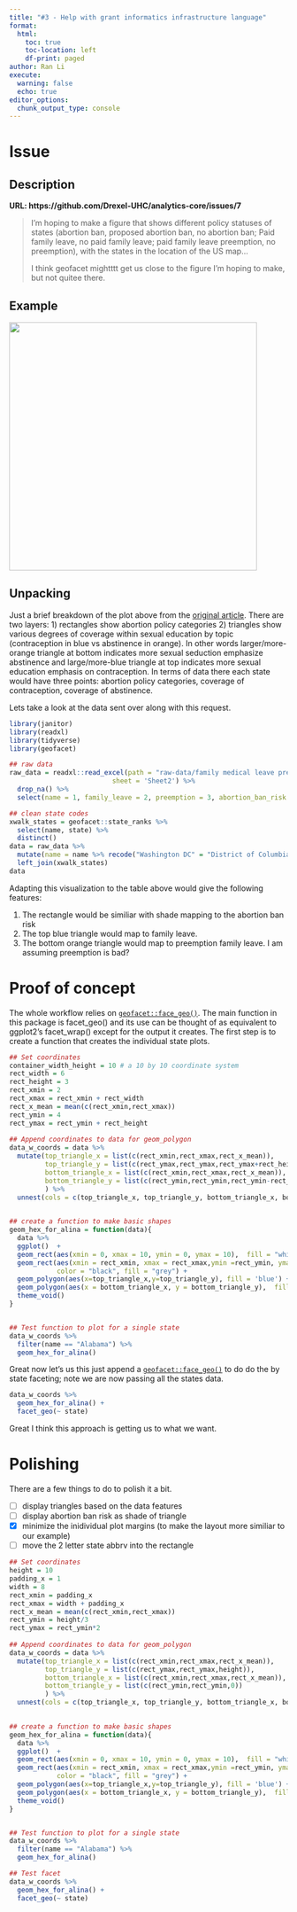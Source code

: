 ```yaml
---
title: "#3 - Help with grant informatics infrastructure language"
format: 
  html:
    toc: true
    toc-location: left
    df-print: paged
author: Ran Li
execute: 
  warning: false
  echo: true
editor_options: 
  chunk_output_type: console
---
```


# Issue

## Description

**URL: https://github.com/Drexel-UHC/analytics-core/issues/7**

> I'm hoping to make a figure that shows different policy statuses of states (abortion ban, proposed abortion ban, no abortion ban; Paid family leave, no paid family leave; paid family leave preemption, no preemption), with the states in the location of the US map...
>
> I think geofacet mightttt get us close to the figure I'm hoping to make, but not quitee there.

## Example

![](images/paste-24B14202.png){width="448"}

## Unpacking

Just a brief breakdown of the plot above from the [original article](https://www.scientificamerican.com/article/graphic-many-states-that-restrict-or-ban-abortion-dont-teach-kids-about-sex-and-pregnancy/). There are two layers: 1) rectangles show abortion policy categories 2) triangles show various degrees of coverage within sexual education by topic (contraception in blue vs abstinence in orange). In other words larger/more-orange triangle at bottom indicates more sexual seduction emphasize abstinence and large/more-blue triangle at top indicates more sexual education emphasis on contraception. In terms of data there each state would have three points: abortion policy categories, coverage of contraception, coverage of abstinence.

Lets take a look at the data sent over along with this request.

```r
library(janitor)
library(readxl)
library(tidyverse)
library(geofacet)

## raw data
raw_data = readxl::read_excel(path = "raw-data/family medical leave preemption dataset.xlsx",
                          sheet = 'Sheet2') %>% 
  drop_na() %>% 
  select(name = 1, family_leave = 2, preemption = 3, abortion_ban_risk = 4)  

## clean state codes
xwalk_states = geofacet::state_ranks %>% 
  select(name, state) %>% 
  distinct()
data = raw_data %>% 
  mutate(name = name %>% recode("Washington DC" = "District of Columbia" )) %>% 
  left_join(xwalk_states)
data

```

Adapting this visualization to the table above would give the following features:

1. The rectangle would be similiar with shade mapping to the abortion ban risk
2. The top blue triangle would map to family leave.
3. The bottom orange triangle would map to preemption family leave. I am assuming preemption is bad?


# Proof of concept

The whole workflow relies on [`geofacet::face_geo()`](https://hafen.github.io/geofacet/). The main function in this package is facet_geo() and its use can be thought of as equivalent to ggplot2’s facet_wrap() except for the output it creates. The first step is to create a function that creates the individual state plots.


```r
## Set coordinates
container_width_height = 10 # a 10 by 10 coordinate system
rect_width = 6 
rect_height = 3
rect_xmin = 2
rect_xmax = rect_xmin + rect_width
rect_x_mean = mean(c(rect_xmin,rect_xmax))
rect_ymin = 4
rect_ymax = rect_ymin + rect_height 
 
## Append coordinates to data for geom_polygon
data_w_coords = data %>% 
  mutate(top_triangle_x = list(c(rect_xmin,rect_xmax,rect_x_mean)),
         top_triangle_y = list(c(rect_ymax,rect_ymax,rect_ymax+rect_height)),
         bottom_triangle_x = list(c(rect_xmin,rect_xmax,rect_x_mean)),
         bottom_triangle_y = list(c(rect_ymin,rect_ymin,rect_ymin-rect_height))
         ) %>% 
  unnest(cols = c(top_triangle_x, top_triangle_y, bottom_triangle_x, bottom_triangle_y))
  

## create a function to make basic shapes
geom_hex_for_alina = function(data){
  data %>% 
  ggplot()  + 
  geom_rect(aes(xmin = 0, xmax = 10, ymin = 0, ymax = 10),  fill = "white") + # 10 by 10 container
  geom_rect(aes(xmin = rect_xmin, xmax = rect_xmax,ymin =rect_ymin, ymax = rect_ymax),    # add rectangle
            color = "black", fill = "grey") +
  geom_polygon(aes(x=top_triangle_x,y=top_triangle_y), fill = 'blue') + # top triangle
  geom_polygon(aes(x = bottom_triangle_x, y = bottom_triangle_y),  fill = 'red') +   # bottom triangle
  theme_void()
}


## Test function to plot for a single state
data_w_coords %>% 
  filter(name == "Alabama") %>% 
  geom_hex_for_alina()

```


Great now let's us this just append a  [`geofacet::face_geo()`](https://hafen.github.io/geofacet/) to do do the by state faceting; note we are now passing all the states data.


```r
data_w_coords %>% 
  geom_hex_for_alina() +
  facet_geo(~ state) 
```


Great I think this approach is getting us to what we want.

# Polishing

There are a few things to do to polish it a bit.

- [ ] display triangles based on the data features
- [ ] display abortion ban risk as shade of triangle
- [x] minimize the inidividual plot margins (to make the layout more similiar to our example)
- [ ] move the 2 letter state abbrv into the rectangle


```r
## Set coordinates
height = 10 
padding_x = 1
width = 8
rect_xmin = padding_x
rect_xmax = width + padding_x
rect_x_mean = mean(c(rect_xmin,rect_xmax))
rect_ymin = height/3
rect_ymax = rect_ymin*2
 
## Append coordinates to data for geom_polygon
data_w_coords = data %>% 
  mutate(top_triangle_x = list(c(rect_xmin,rect_xmax,rect_x_mean)),
         top_triangle_y = list(c(rect_ymax,rect_ymax,height)),
         bottom_triangle_x = list(c(rect_xmin,rect_xmax,rect_x_mean)),
         bottom_triangle_y = list(c(rect_ymin,rect_ymin,0))
         ) %>% 
  unnest(cols = c(top_triangle_x, top_triangle_y, bottom_triangle_x, bottom_triangle_y))
  

## create a function to make basic shapes
geom_hex_for_alina = function(data){
  data %>% 
  ggplot()  + 
  geom_rect(aes(xmin = 0, xmax = 10, ymin = 0, ymax = 10),  fill = "white") + # 10 by 10 container
  geom_rect(aes(xmin = rect_xmin, xmax = rect_xmax,ymin =rect_ymin, ymax = rect_ymax),    # add rectangle
            color = "black", fill = "grey") +
  geom_polygon(aes(x=top_triangle_x,y=top_triangle_y), fill = 'blue') + # top triangle
  geom_polygon(aes(x = bottom_triangle_x, y = bottom_triangle_y),  fill = 'red') +   # bottom triangle
  theme_void()
}


## Test function to plot for a single state
data_w_coords %>% 
  filter(name == "Alabama") %>% 
  geom_hex_for_alina()

## Test facet
data_w_coords %>% 
  geom_hex_for_alina() +
  facet_geo(~ state) 

```